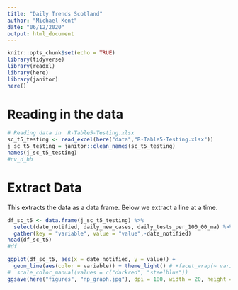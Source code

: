 ```yaml
---
title: "Daily Trends Scotland"
author: "Michael Kent"
date: "06/12/2020"
output: html_document
---
```


```r
knitr::opts_chunk$set(echo = TRUE)
library(tidyverse)
library(readxl)
library(here)
library(janitor)
here()
```

# Reading in the data

```r
# Reading data in  R-Table5-Testing.xlsx
sc_t5_testing <- read_excel(here("data","R-Table5-Testing.xlsx"))
j_sc_t5_testing = janitor::clean_names(sc_t5_testing)
names(j_sc_t5_testing)
#cv_d_hb

```
# Extract Data
This extracts the data as a data frame.  Below we extract a line at a time.
```r
df_sc_t5 <- data.frame(j_sc_t5_testing) %>%
  select(date_notified, daily_new_cases, daily_tests_per_100_00_ma) %>%
  gather(key = "variable", value = "value",-date_notified)
head(df_sc_t5)
#df
```
```r
ggplot(df_sc_t5, aes(x = date_notified, y = value)) + 
  geom_line(aes(color = variable)) + theme_light() # +facet_wrap(~ variable)
#  scale_color_manual(values = c("darkred", "steelblue"))
ggsave(here("figures", "np_graph.jpg"), dpi = 180, width = 20, height = 20)
```
